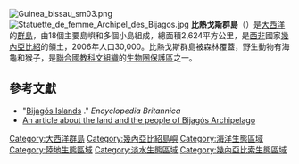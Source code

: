[[Image:Guinea_bissau_sm03.png|right]]
[[File:Statuette_de_femme_Archipel_des_Bijagos.jpg|thumb]]
'''比熱戈斯群島'''（{{lang-pt|'''Arquipélago dos Bijagós'''}}）是[[大西洋|大西洋]]的[[群島|群島]]，由18個主要島嶼和多個小島組成，總面積2,624平方公里，是[[西非|西非]]國家[[幾內亞比紹|幾內亞比紹]]的領土，2006年人口30,000。比熱戈斯群島被森林覆蓋，野生動物有海龜和猴子，是[[聯合國教科文組織|聯合國教科文組織]]的[[生物圈保護區|生物圈保護區]]之一。

{{coord|11|15|N|16|05|W|region:GW_type:isle|display=title}}

==參考文獻==
*"[http://www.britannica.com/eb/article-9079182/Bijagos-Islands#121139.hook Bijagós Islands] {{Wayback|url=http://www.britannica.com/eb/article-9079182/Bijagos-Islands#121139.hook |date=20080526011036 }}." ''Encyclopedia Britannica''
* [http://www.sacredland.org/bijagos-archipelago/ An article about the land and the people of Bijagós Archipelago] {{Wayback|url=http://www.sacredland.org/bijagos-archipelago/ |date=20160317010827 }}

{{GuineaBissau-stub}}
{{DEFAULTSORT:Bijagós}}
[[Category:大西洋群島|Category:大西洋群島]]
[[Category:幾內亞比紹島嶼|Category:幾內亞比紹島嶼]]
[[Category:海洋生態區域|Category:海洋生態區域]]
[[Category:陸地生態區域|Category:陸地生態區域]]
[[Category:淡水生態區域|Category:淡水生態區域]]
[[Category:幾內亞比索生態區域|Category:幾內亞比索生態區域]]